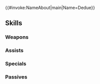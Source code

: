 {{#invoke:NameAbout|main|Name=Dedue}}{{HeroPage Tabs}}
{{Hero Infobox
|Name=Dedue
|Title=Dimitri's Vassal
|WeaponType=Green Axe
|MoveType=Armored
|Origin=Fire Emblem: Three Houses
|Gender=Male
|actorEN=Ben Lepley
|actorJP=高橋英則
|artist=北千里
|randomStartTime=2021-04-05T07:00:00Z
|additionDate=March 4, 2021
|releaseDate=March 5, 2021
|poolDate=March 30, 2021
|poolRarities=5
|cv1=12
|cv2=300200
|TagID=ドゥドゥ―
|InternalID=633
|Properties=specRate_202402
|description=Survivor of the tribe that inhabited the Duscur Region west of the Holy Kingdom of Faerghus. Swore loyalty to Dimitri. Appears in Fire Emblem: Three Houses.
}}
{{Stats Page
|Lv1HP=20|Lv1ATK=12|Lv1SPD=4|Lv1DEF=12|Lv1RES=9
|GRHP=70|GRATK=75|GRSPD=30|GRDEF=75|GRRES=45
}}
==Skills==
===Weapons===
{{Weapons Table
|weapon1=Iron Axe
|weapon1Default=1
|weapon1Unlock=1
|weapon2=Steel Axe
|weapon2Default=3
|weapon2Unlock=3
|weapon3=Steadfast Axe
|weapon3Default=4
|weapon3Unlock=3
|weapon4=Steadfast Axe+
|weapon4Default=5
|weapon4Unlock=5
|weapon5=Taciturn Axe
|weapon5Default=
|weapon5Unlock=5
}}
===Assists===
{{Assists Table}}
===Specials===
{{Specials Table
|special1=Buckler
|special1Default=4
|special1Unlock=3
|special2=Pavise
|special2Unlock=4
}}
===Passives===
{{Passives Table
|passiveA1=Steady Stance 1
|passiveA2=Sturdy Stance 1
|passiveA3=Sturdy Stance 2
|passiveA4=Sturdy Stance 3
|passiveA1Unlock=2
|passiveA2Unlock=3
|passiveA3Unlock=4
|passiveA4Unlock=5
|passiveC1=A/D Near Save 1
|passiveC2=A/D Near Save 2
|passiveC3=A/D Near Save 3
|passiveC1Unlock=1
|passiveC2Unlock=2
|passiveC3Unlock=4
}}
{{Heroes Navbox}}